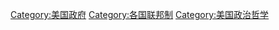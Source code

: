[[Category:美国政府|Category:美国政府]]
[[Category:各国联邦制|Category:各国联邦制]]
[[Category:美国政治哲学|Category:美国政治哲学]]